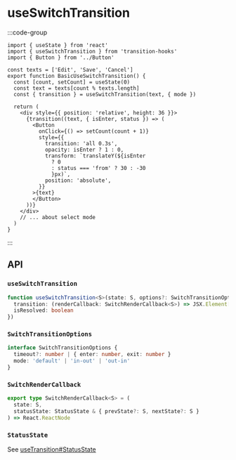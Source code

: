 # useSwitchTransition


:::code-group

<div data-title="Preview">
  <BasicUseSwitchTransition />
</div>

```tsx [Code]
import { useState } from 'react'
import { useSwitchTransition } from 'transition-hooks'
import { Button } from '../Button'

const texts = ['Edit', 'Save', 'Cancel']
export function BasicUseSwitchTransition() {
  const [count, setCount] = useState(0)
  const text = texts[count % texts.length]
  const { transition } = useSwitchTransition(text, { mode })

  return (
    <div style={{ position: 'relative', height: 36 }}>
      {transition((text, { isEnter, status }) => (
        <Button
          onClick={() => setCount(count + 1)}
          style={{
            transition: 'all 0.3s',
            opacity: isEnter ? 1 : 0,
            transform: `translateY(${isEnter
              ? 0
              : status === 'from' ? 30 : -30
              }px)`,
            position: 'absolute',
          }}
        >{text}
        </Button>
      ))}
    </div>
    // ... about select mode
  )
}
```

:::

## API

### `useSwitchTransition`

```ts
function useSwitchTransition<S>(state: S, options?: SwitchTransitionOptions): ({
  transition: (renderCallback: SwitchRenderCallback<S>) => JSX.Element[]
  isResolved: boolean
})

```

### `SwitchTransitionOptions`

```ts
interface SwitchTransitionOptions {
  timeout?: number | { enter: number, exit: number }
  mode: 'default' | 'in-out' | 'out-in'
}
```

### `SwitchRenderCallback`

```ts
export type SwitchRenderCallback<S> = (
  state: S,
  statusState: StatusState & { prevState?: S, nextState?: S }
) => React.ReactNode

```

### `StatusState`

See [useTransition#StatusState](/docs/useTransition#statusstate)
